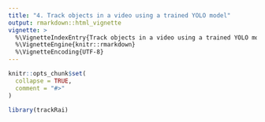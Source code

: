 ```yaml
---
title: "4. Track objects in a video using a trained YOLO model"
output: rmarkdown::html_vignette
vignette: >
  %\VignetteIndexEntry{Track objects in a video using a trained YOLO model}
  %\VignetteEngine{knitr::rmarkdown}
  %\VignetteEncoding{UTF-8}
---
```


```r
knitr::opts_chunk$set(
  collapse = TRUE,
  comment = "#>"
)
```

```r
library(trackRai)
```
